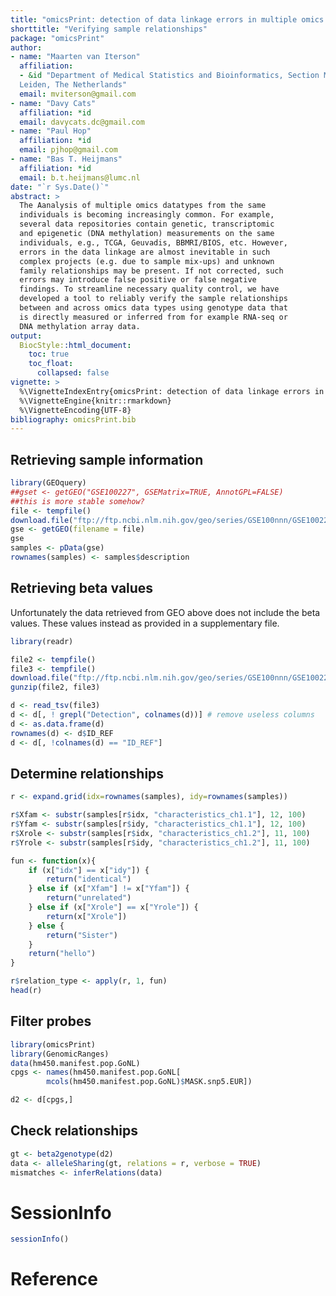 ```yaml
---
title: "omicsPrint: detection of data linkage errors in multiple omics studies"
shorttitle: "Verifying sample relationships"
package: "omicsPrint"
author: 
- name: "Maarten van Iterson"
  affiliation: 
  - &id "Department of Medical Statistics and Bioinformatics, Section Moleculair Epidemiology, Leiden University Medical Center,
  Leiden, The Netherlands"  
  email: mviterson@gmail.com
- name: "Davy Cats"
  affiliation: *id  
  email: davycats.dc@gmail.com
- name: "Paul Hop"
  affiliation: *id    
  email: pjhop@gmail.com  
- name: "Bas T. Heijmans"
  affiliation: *id    
  email: b.t.heijmans@lumc.nl
date: "`r Sys.Date()`"
abstract: >
  The Aanalysis of multiple omics datatypes from the same
  individuals is becoming increasingly common. For example,
  several data repositories contain genetic, transcriptomic
  and epigenetic (DNA methylation) measurements on the same
  individuals, e.g., TCGA, Geuvadis, BBMRI/BIOS, etc. However,
  errors in the data linkage are almost inevitable in such
  complex projects (e.g. due to sample mix-ups) and unknown
  family relationships may be present. If not corrected, such
  errors may introduce false positive or false negative
  findings. To streamline necessary quality control, we have
  developed a tool to reliably verify the sample relationships
  between and across omics data types using genotype data that
  is directly measured or inferred from for example RNA-seq or
  DNA methylation array data.    	  
output: 
  BiocStyle::html_document:
    toc: true
    toc_float:
      collapsed: false
vignette: >
  %\VignetteIndexEntry{omicsPrint: detection of data linkage errors in multiple omics studies}
  %\VignetteEngine{knitr::rmarkdown}
  %\VignetteEncoding{UTF-8}
bibliography: omicsPrint.bib
---
```



## Retrieving sample information
   
```r
library(GEOquery)
##gset <- getGEO("GSE100227", GSEMatrix=TRUE, AnnotGPL=FALSE)
##this is more stable somehow?
file <- tempfile()
download.file("ftp://ftp.ncbi.nlm.nih.gov/geo/series/GSE100nnn/GSE100227/matrix/GSE100227_series_matrix.txt.gz", file)
gse <- getGEO(filename = file)
gse
samples <- pData(gse)
rownames(samples) <- samples$description
```

## Retrieving beta values
   
Unfortunately the data retrieved from GEO above does not include the beta values.
These values instead as provided in a supplementary file.

```r
library(readr)

file2 <- tempfile()
file3 <- tempfile()
download.file("ftp://ftp.ncbi.nlm.nih.gov/geo/series/GSE100nnn/GSE100227/suppl/GSE100227_normalized_data.txt.gz", file2)
gunzip(file2, file3)

d <- read_tsv(file3)
d <- d[, ! grepl("Detection", colnames(d))] # remove useless columns
d <- as.data.frame(d)
rownames(d) <- d$ID_REF
d <- d[, !colnames(d) == "ID_REF"]
```

## Determine relationships
   
```r
r <- expand.grid(idx=rownames(samples), idy=rownames(samples))

r$Xfam <- substr(samples[r$idx, "characteristics_ch1.1"], 12, 100)
r$Yfam <- substr(samples[r$idy, "characteristics_ch1.1"], 12, 100)
r$Xrole <- substr(samples[r$idx, "characteristics_ch1.2"], 11, 100)
r$Yrole <- substr(samples[r$idy, "characteristics_ch1.2"], 11, 100)

fun <- function(x){
    if (x["idx"] == x["idy"]) {
        return("identical")
    } else if (x["Xfam"] != x["Yfam"]) {
        return("unrelated")
    } else if (x["Xrole"] == x["Yrole"]) {
        return(x["Xrole"])
    } else {
        return("Sister")
    }
    return("hello")
}

r$relation_type <- apply(r, 1, fun)
head(r)
```

## Filter probes
   
```r
library(omicsPrint)
library(GenomicRanges)
data(hm450.manifest.pop.GoNL)
cpgs <- names(hm450.manifest.pop.GoNL[
        mcols(hm450.manifest.pop.GoNL)$MASK.snp5.EUR])

d2 <- d[cpgs,]
```

## Check relationships
   
```r
gt <- beta2genotype(d2)
data <- alleleSharing(gt, relations = r, verbose = TRUE)
mismatches <- inferRelations(data)
```

# SessionInfo #

```r
sessionInfo()
```

# Reference #
